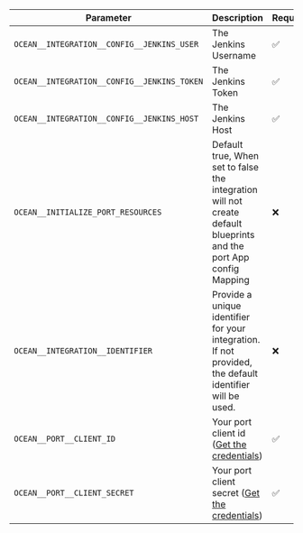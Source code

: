 | Parameter                                     | Description                                                                                                        | Required |
| --------------------------------------------- | ------------------------------------------------------------------------------------------------------------------ | -------- |
| `OCEAN__INTEGRATION__CONFIG__JENKINS_USER`    | The Jenkins Username                                                                                               | ✅       |
| `OCEAN__INTEGRATION__CONFIG__JENKINS_TOKEN`   | The Jenkins Token                                                                                                  | ✅       |
| `OCEAN__INTEGRATION__CONFIG__JENKINS_HOST`    | The Jenkins Host                                                                                            | ✅       |
| `OCEAN__INITIALIZE_PORT_RESOURCES`            | Default true, When set to false the integration will not create default blueprints and the port App config Mapping | ❌       |
| `OCEAN__INTEGRATION__IDENTIFIER`              | Provide a unique identifier for your integration. If not provided, the default identifier will be used.            | ❌       |
| `OCEAN__PORT__CLIENT_ID`                      | Your port client id ([Get the credentials](https://docs.getport.io/build-your-software-catalog/sync-data-to-catalog/api/#find-your-port-credentials))                                                                                               | ✅       |
| `OCEAN__PORT__CLIENT_SECRET`                  | Your port client secret ([Get the credentials](https://docs.getport.io/build-your-software-catalog/sync-data-to-catalog/api/#find-your-port-credentials))                                                                                        | ✅       |
